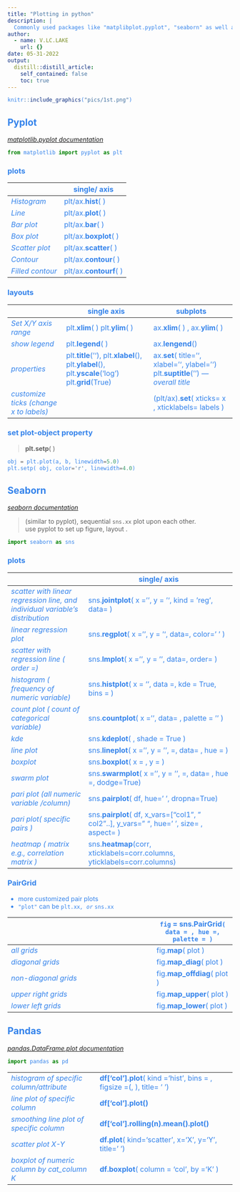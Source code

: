 ```yaml
---
title: "Plotting in python"
description: |
  Commonly used packages like "matplibplot.pyplot", "seaborn" as well as "pandas" all proffer plotting functions. A cheatsheet is needed to avoid confusion. 
author:
  - name: V.LC.LAKE
    url: {}
date: 05-31-2022
output:
  distill::distill_article:
    self_contained: false
    toc: true
---
```

<style>
#TOC {
  color: #00b2ca;
  font-family: Agency FB;
  font-size: 20px;
}
body{
  color: #3483eb;
}
</style>

```r
knitr::include_graphics("pics/1st.png")
```

## Pyplot

*[matplotlib.pyplot   documentation](https://matplotlib.org/stable/api/_as_gen/matplotlib.pyplot.html)*

```python
from matplotlib import pyplot as plt
```

### plots
|                  | **single/ axis**   |
|------------------|--------------------|
| _Histogram_      | plt/ax.**hist**( )     |
| _Line_           | plt/ax.**plot**( )     |
| _Bar plot_       | plt/ax.**bar**( )      |
| _Box plot_       | plt/ax.**boxplot**( )  |
| _Scatter plot_   | plt/ax.**scatter**( )  |
| _Contour_        | plt/ax.**contour**( )  |
| _Filled contour_ | plt/ax.**contourf**( ) |
### layouts

|                                                          | **single axis**                                                                           | **subplots**                                                                         |
|----------------------------------------------------------|-------------------------------------------------------------------------------------------|--------------------------------------------------------------------------------------|
| _Set X/Y axis range_                                     |     plt.**xlim**( )     plt.**ylim**( )                                                           |     ax.**xlim**( ) ,  ax.**ylim**( )                                                        |
| _show legend_                                            |     plt.**legend**( )                                                                          |     ax.**lengend**()                                                                     |
| _properties_                                             |     plt.**title**(''), plt.**xlabel**(), plt.**ylabel**(),   plt.**yscale**(‘log’)     plt.**grid**(True) |     ax.**set**( title='', xlabel='', ylabel='')     plt.**suptitle**('') _---overall   title_ |
| _customize ticks (change x to labels)_                   |                                                                                           | (plt/ax).**set**( xticks= x , xticklabels= labels )                                      |

### set plot-object property

> **plt.setp**( )

```python
obj = plt.plot(a, b, linewidth=5.0)
plt.setp( obj, color='r', linewidth=4.0)
```

## Seaborn

*[seaborn documentation](https://seaborn.pydata.org/index.html)*

> (similar to pyplot), sequential `sns.xx` plot upon each other.    
   use pyplot to set up figure, layout . 


```python
import seaborn as sns
```
### plots

|                                                                               | **single/ axis**                                                                                                                                     |
|-------------------------------------------------------------------------------|------------------------------------------------------------------------------------------------------------------------------------------------------|
| _scatter with linear regression line, and individual variable’s distribution_ |   sns.**jointplot**( x =’’, y = '', kind = 'reg', data= )                                                                                       |
| _linear regression plot_                                                      |     sns.**regplot**( x =’’, y = '', data=, color=' ' )                                                                                                   |
| _scatter with regression line ( order =)_                                     |     sns.**lmplot**( x =’’, y = '', data=, order=   )                                                                                                     |
| _histogram ( frequency of numeric variable)_                                  |     sns.**histplot**( x = '', data =, kde = True, bins = )                                                                                               |
| _count plot ( count of categorical variable)_                                 |     sns.**countplot**( x =’’, data= ,   palette = ‘’ )                                                                                                   |
| _kde_                                                                         |     sns.**kdeplot**(  ,  shade = True )                                                                                                                  |
| _line plot_                                                                   |     sns.**lineplot**(  x =’’, y = '', =, data= , hue = )                                                                                                 |
| _boxplot_                                                                     |     sns.**boxplot**(  x =  , y =   )                                                                                                                     |
| _swarm plot_                                                                  |     sns.**swarmplot**( x =’’, y = '', =, data= , hue =, dodge=True)                                                                                      |
| _pari plot (all numeric variable /column)_                                    |     sns.**pairplot**( df, hue=’ ’, dropna=True)                                                                                                          |
| _pari plot( specific pairs )_                                                 |     sns.**pairplot**( df, x_vars=["col1 ",   " col2"..],  y_vars=" ", hue=’ ’,                                                      size= , aspect= )    |
| _heatmap ( matrix e.g., correlation matrix )_                                 |     sns.**heatmap**(corr, xticklabels=corr.columns,                                     yticklabels=corr.columns)                                        |

### PairGrid

- more customized pair plots     
- `"plot"` can be `plt.xx`*`, or `* `sns.xx`   

|                         |`fig` = **sns.PairGrid**`( data = , hue =,  palette = )`          | 
|-----------------------------------------------------------|--------------------------------|
| _all grids_             |     fig.**map**( plot )            |
| _diagonal grids_        |     fig.**map_diag**( plot )       |
| _non-diagonal grids_    |     fig.**map_offdiag**( plot )    |
| _upper right grids_     |     fig.**map_upper**( plot )      |
| _lower left grids_      |     fig.**map_lower**( plot )      |

## Pandas

*[pandas.DataFrame.plot   documentation](https://pandas.pydata.org/docs/reference/api/pandas.DataFrame.plot.html)*

```python
import pandas as pd
```

|                                               |                                                                       |
|-----------------------------------------------|-----------------------------------------------------------------------|
| _histogram of specific column/attribute_      | **df['col'].plot**( kind ='hist', bins = , figsize =(, ), title= ' ') |
| _line plot of specific column_                | **df['col'].plot()**                                                  |
| _smoothing line plot of specific column_      | **df['col'].rolling(n).mean().plot()**                             |
| _scatter plot X-Y_                            | **df.plot**( kind='scatter', x='X', y='Y', title=' ')                  |
| _boxplot of numeric column by cat_column K_  | **df.boxplot**( column = 'col', by ='K' )                             |



